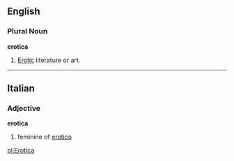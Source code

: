 ==English==
===Plural Noun===
'''erotica'''
# [[Erotic]] literature or art.
----

==Italian==
===Adjective===
'''erotica'''

# feminine of [[erotico]]

[[pl:Erotica]]